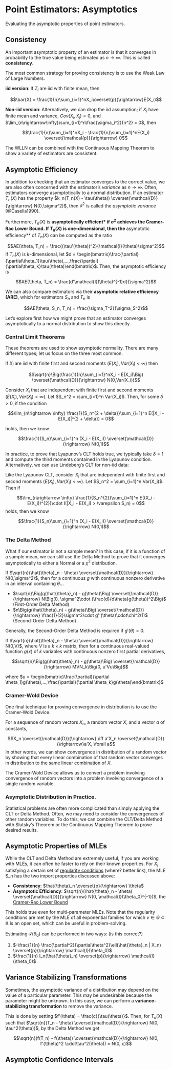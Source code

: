 # Point Estimators: Asymptotics {#point-estimators-asymptotics}

Evaluating the asymptotic properties of point estimators.

## Consistency

An important asymptotic property of an estimator is that it converges in probability to the true value being estimated as $n \rightarrow \infty$. This is called **consistency**. 

The most common strategy for proving consistency is to use the Weak Law of Large Numbers.
 
::: {.theorem name="Weak Law of Large Numbers" #wlln}

**iid version**: If $Z_i$ are iid with finite mean, then

$$\bar{X} = \frac{1}{n}\sum_{i=1}^nX_i\overset{p}{\rightarrow}E(X_i)$$

**Non-iid version**: Alternatively, we can drop the iid assumption; if $X_i$ have finite mean and variance, $Cov(X_i, X_j) = 0$, and $\lim_{n\rightarrow\infty}\sum_{i=1}^n\frac{\sigma_i^2}{n^2} = 0$, then

$$\frac{1}{n}\sum_{i=1}^nX_i - \frac{1}{n}\sum_{i=1}^nE(X_i) \overset{\mathcal{p}}{\rightarrow} 0$$
:::

The WLLN can be combined with the Continuous Mapping Theorem to show a variety of estimators are consistent.

## Asymptotic Efficiency

In addition to checking that an estimator converges to the correct value, we are also often concerned with the estimator's *variance* as $n \rightarrow \infty$. Often, estimators converge asymptotically to a normal distribution. If an estimator $T_n(X)$ has the property $k_n(T_n(X) - \tau(\theta)) \overset{\mathcal{D}}{\rightarrow} N(0,\sigma^2)$, then $\sigma^2$ is called the *asymptotic variance* [@Casella1990].

Furthermore, $T_n(X)$ is **asymptotically efficient* if $\sigma^2$ achieves the Cramer-Rao Lower Bound. If $T_n(X)$ is one-dimensional, then the **asymptotic efficiency** of $T_n(X)$ can be computed as the ratio

$$AE(\theta, T_n) = \frac{(\tau'(\theta))^2}{\mathcal{I}(\theta)\sigma^2}$$
If $T_n(X)$ is $k$-dimensional, let $d = \begin{bmatrix}\frac{\partial}{\partial\theta_1}\tau(\theta),...,\frac{\partial}{\partial\theta_k}\tau(\theta)\end{bmatrix}$. Then, the asymptotic efficiency is 

$$AE(\theta, T_n) = \frac{d'\mathcal{I}(\theta)^{-1}d}{\sigma^2}$$

We can also compare estimators via their **asymptotic relative efficiency (ARE)**, which for estimators $S_n$ and $T_n$ is 

$$AE(\theta, S_n, T_n) = \frac{\sigma_T^2}{\sigma_S^2}$$

Let's explore first how we might prove that an estimator converges asymptotically to a normal distribution to show this directly.


### Central Limit Theorems

These theorems are used to show asymptotic normality. There are many different types; let us focus on the three most common.


::: {#clt .theorem name="Central Limit Theorem (iid)"}

If $X_i$ are iid with finite first and second moments ($E(X_i), Var(X_i) < \infty$)  then

$$\sqrt{n}\Big(\frac{1}{n}\sum_{i=1}^nX_i - E(X_i)\Big) \overset{\mathcal{D}}{\rightarrow} N(0,Var(X_i))$$

:::

::: {#clt .theorem name="Lyapunov's Central Limit Theorem (non-iid)"}

Consider $X_i$ that are independent with finite first and second moments ($E(X_i), Var(X_i) < \infty$). Let $S_n^2 = \sum_{i=1}^n Var(X_i)$. Then, for some $\delta > 0$, if the condition

$$\lim_{n\rightarrow \infty} \frac{1}{S_n^{2 + \delta}}\sum_{i=1}^n E(|X_i - E(X_i)|^{2 + \delta}) = 0$$

holds, then we know

$$\frac{1}{S_n}\sum_{i=1}^n (X_i - E(X_i)) \overset{\mathcal{D}}{\rightarrow} N(0,1)$$
:::

In practice, to prove that Lyapunov's CLT holds true, we typically take $\delta = 1$ and compute the third moments contained in the Lyapunov condition. Alternatively, we can use Lindeberg's CLT for non-iid data:

::: {#clt .theorem name="Lindeberg's Central Limit Theorem (non-iid)"}
Like the Lyapunov CLT, consider $X_i$ that are independent with finite first and second moments ($E(X_i), Var(X_i) < \infty$). Let $S_n^2 = \sum_{i=1}^n Var(X_i)$. Then if

$$\lim_{n\rightarrow \infty} \frac{1}{S_n^{2}}\sum_{i=1}^n E((X_i - E(X_i))^{2})\cdot I(|X_i - E(X_i) > \varepsilon S_n) = 0$$
holds, then we know

$$\frac{1}{S_n}\sum_{i=1}^n (X_i - E(X_i)) \overset{\mathcal{D}}{\rightarrow} N(0,1)$$

:::


### The Delta Method

What if our estimator is not a sample mean? In this case, if it is a function of a sample mean, we can still use the Delta Method to prove that it converges asymptotically to either a Normal or a $\chi^2$ distribution.

:::{#delta-method .theorem name="Delta Method"}

If $\sqrt{n}(\hat{\theta}_n - \theta) \overset{\mathcal{D}}{\rightarrow} N(0,\sigma^2)$, then for a continuous $g$ with continuous nonzero derivative in an interval containing $\theta$...

- $\sqrt{n}\Big(g(\hat{\theta}_n) - g(\theta)\Big) \overset{\mathcal{D}}{\rightarrow} N\Big(0, \sigma^2\cdot (\frac{d}{d\theta}g(\theta))^2\Big)$ (First-Order Delta Method)
- $n\Big(g(\hat{\theta}_n) - g(\theta)\Big) \overset{\mathcal{D}}{\rightarrow} \frac{1}{2}\sigma^2\cdot g''(\theta)\cdot\chi^2(1)$ (Second-Order Delta Method)

:::

Generally, the Second-Order Delta Method is required if $g'(\theta) = 0$.

:::{#multivariate-delta-method .theorem name="Multivariate Delta Method"}

If $\sqrt{n}(\hat{\theta}_n - \theta) \overset{\mathcal{D}}{\rightarrow} N(0,V)$, where $V$ is a $k \times k$ matrix, then for a continuous real-valued function $g(x)$ of $k$ variables with continuous nonzero first partial derivatives,

$$\sqrt{n}\Big(g(\hat{\theta}_n) - g(\theta)\Big) \overset{\mathcal{D}}{\rightarrow} MVN_k\Big(0, u'Vu\Big)$$

where $u = \begin{bmatrix}\frac{\partial}{\partial \theta_1}g(\theta),...,\frac{\partial}{\partial \theta_k}g(\theta)\end{bmatrix}$

:::

### Cramer-Wold Device

One final technique for proving convergence in distribution is to use the Cramer-Wold Device.

:::{#cramer-wold-device .theorem name="Cramer Wold Device"}

For a sequence of random vectors $X_n$, a random vector $X$, and a vector $a$ of constants,

$$X_n \overset{\mathcal{D}}{\rightarrow} \iff a'X_n \overset{\mathcal{D}}{\rightarrow}a'X, \forall a$$
In other words, we can show convergence in distribution of a random vector by showing that every linear combination of that random vector converges in distribution to the same linear combination of $X$.

:::

The Cramer-Wold Device allows us to convert a problem involving convergence of random vectors into a problem involving convergence of a single random variable.

### Asymptotic Distribution in Practice.

Statistical problems are often more complicated than simply applying the CLT or Delta Method. Often, we may need to consider the convergences of other random variables. To do this, we can combine the CLT/Delta Method with Slutsky's Theorem or the Continuous Mapping Theorem to prove desired results.


## Asymptotic Properties of MLEs

While the CLT and Delta Method are extremely useful, if you are working with MLEs, it can often be faster to rely on their known properties. For $X_i$ satisfying a certain set of [regularity conditions](https://myweb.uiowa.edu/pbreheny/7110/wiki/regularity-conditions.html) (where? better link), the MLE $\hat{\theta}_n has the two import properties discussed above:

- **Consistency**: $\hat{\theta}_n \overset{p}{\rightarrow} \theta$
- **Asymptotic Efficiency**: $\sqrt{n}(\hat{\theta}_n - \theta) \overset{\mathcal{D}}{\rightarrow} N(0, \mathcal{I}(\theta_0)^{-1})$, the [Cramer-Rao Lower Bound](#crlb)

This holds true even for multi-parameter MLEs. Note that the regularity conditions are met by the MLE of all exponential families for which $\nu \in \Theta \subset \mathbb{R}$ is an open set, which can be useful in problem-solving.

Estimating $\mathcal{I}(\theta_0)$ can be performed in two ways: (is this correct?)

1. $-\frac{1}{n} \frac{\partial^2}{\partial\theta^2}\ell(\hat{\theta}_n | X_n) \overset{p}{\rightarrow} \mathcal{I}(\theta_0)$
2. $\frac{1}{n} I_n(\hat{\theta}_n) \overset{p}{\rightarrow} \mathcal{I}(\theta_0)$


## Variance Stabilizing Transformations

Sometimes, the asymptotic variance of a distribution may depend on the value of a particular parameter. This may be undesirable because the parameter might be unknown. In this case, we can perform a **variance-stabilizing transformation** to remove the variance.

This is done by setting $f'(\theta) = \frac{c}{\tau(\theta)}$. Then, for $T_n(X)$ such that $\sqrt{n}(T_n - \theta) \overset{\mathcal{D}}{\rightarrow} N(0, \tau^2(\theta))$, by the Delta Method we get

$$\sqrt{n}(f(T_n) - f(\theta)) \overset{\mathcal{D}}{\rightarrow} N(0, f'(\theta)^2 \cdot\tau^2(\theta)) = N(0, c)$$

## Asymptotic Confidence Intervals


